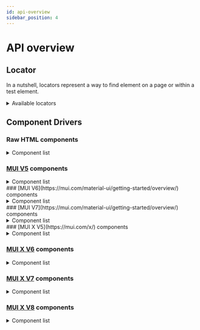 ```yaml
---
id: api-overview
sidebar_position: 4
---
```



# API overview

## Locator

In a nutshell, locators represent a way to find element on a page or within a test element.

<details>
  <summary>Available locators</summary>

| Locator                                                                  | Description                                                                                                            |
| ------------------------------------------------------------------------ | ---------------------------------------------------------------------------------------------------------------------- |
| [byAttribute(name, value)](./api-docs/core/locators/by-attribute.mdx)    | Locate element by attribute                                                                                            |
| [byChecked(checked)](./api-docs/core/locators/by-checked.mdx)            | Locate checkbox which is checked, usually it can be chained with checkbox locator                                      |
| [byCssClass(className)](./api-docs/core/locators/by-css-class.mdx)       | Locate by CSS class name. Locate by CSS class is not recommended because it is not reliable and can be changed easily. |
| [byCssSelector(selector)](./api-docs/core/locators/by-css-selector.mdx)  | Locate by CSS selector.                                                                                                |
| [byDataTestId(dataTestId)](./api-docs/core/locators/by-data-test-id.mdx) | Locate by data-testid attribute.                                                                                       |
| [byInputType(type)](./api-docs/core/locators/by-input-type.mdx)          | Locate by input element by its type, such as text, radio, checkbox etc.                                                |
| [byLinkedElement()](./api-docs/core/locators/by-linked-element.mdx)      | (Experimental) Locate an element by matching attributes from another element                                           |
| [byName(name)](./api-docs/core/locators/by-name.mdx)                     | Locate by the value of name attribute.                                                                                 |
| [byRole(role)](./api-docs/core/locators/by-role.mdx)                     | Locate by the value of role attribute.                                                                                 |
| [byTagName(tagName)](./api-docs/core/locators/by-tag-name.mdx)           | Locate by HTML tag name (not recommended).                                                                             |
| [byValue(value)](./api-docs/core/locators/by-value.mdx)                  | Locate by the value of value attribute                                                                                 |

</details>

## Component Drivers

### Raw HTML components

<details>
  <summary>Component list</summary>

Package: [@atomic-testing/component-driver-html](https://github.com/atomic-testing/atomic-testing/tree/main/packages/component-driver-html/src/components)

| Driver                     | Description                                                               |
| -------------------------- | ------------------------------------------------------------------------- |
| HTMLAnchorDriver           | Driver for `<a>` elements                                                 |
| HTMLButtonDriver           | Driver for `<button>` or any clickable elements                           |
| HTMLCheckboxDriver         | Driver for `<input type="checkbox">` elements                             |
| HTMLCheckboxGroupDriver    | Driver for a group of HTML checkboxes, ideal for multiselection           |
| HTMLElementDriver          | Driver for any HTML element                                               |
| HTMLHiddenInputDriver      | Driver for `<input type="hidden">` elements                               |
| HTMLOptionDriver           | Driver for `<option>` elements                                            |
| HTMLRadioButtonGroupDriver | Driver for a group of HTML radio buttons                                  |
| HTMLSelectDriver           | Driver for `<select>` element, support both single and multiple selection |
| HTMLTextInputDriver        | Driver for `<input type="text">` elements                                 |
| HTMLTextAreaDriver         | Driver for `<textarea>` elements                                          |

</details>

### [MUI V5](https://mui.com/material-ui/getting-started/overview/) components

<details>
  <summary>Component list</summary>

Package: [@atomic-testing/component-driver-mui-v5](https://github.com/atomic-testing/atomic-testing/tree/main/packages/component-driver-mui-v5/src/components)

<Tabs>
<TabItem value="npm" label="npm">

```bash
npm install @atomic-testing/component-driver-mui-v5
```

</TabItem>
<TabItem value="yarn" label="yarn">

```bash
yarn add @atomic-testing/component-driver-mui-v5
```

</TabItem>
<TabItem value="pnpm" label="pnpm">

```bash
pnpm add @atomic-testing/component-driver-mui-v5
```

</TabItem>
</Tabs>

| Driver                           | Description                                           |
| -------------------------------- | ----------------------------------------------------- |
| AccordionDriver                  | Driver for Accordion component                        |
| AlertDriver                      | Driver for Alert component                            |
| AutoCompleteDriver               | Driver for Autocomplete component                     |
| BadgeDriver                      | Driver for Badge component                            |
| ButtonDriver                     | Driver for Button or any clickable component          |
| CheckboxDriver                   | Driver for Checkbox component                         |
| ChipDriver                       | Driver for Chip component                             |
| DialogDriver                     | Driver for Dialog component                           |
| FabDriver                        | Driver for Floating Action Button component           |
| InputDriver                      | Driver for Input component and its variants           |
| ListDriver                       | Driver for List component                             |
| ListItemDriver                   | Driver for ListItem component                         |
| MenuDriver                       | Driver for Menu component                             |
| MenuItemDriver                   | Driver for MenuItem component                         |
| ProgressDriver                   | Driver for Progress component                         |
| RatingDriver                     | Driver for Rating component                           |
| SelectDriver                     | Driver for Select component                           |
| SliderDriver                     | Driver for Slider component                           |
| SnackbarDriver                   | Driver for Snackbar component                         |
| SwitchDriver                     | Driver for Switch component                           |
| TextFieldDriver                  | Driver for TextField component                        |
| ToggleButtonDriver               | Driver for ToggleButton component                     |
| ToggleButtonGroupDriver          | Driver for ToggleButtonGroup component                |
| ExclusiveToggleButtonGroupDriver | Driver for ToggleButtonGroup with exclusive selection |

</details>
### [MUI V6](https://mui.com/material-ui/getting-started/overview/) components

<details>
  <summary>Component list</summary>

Package: [@atomic-testing/component-driver-mui-v6](https://github.com/atomic-testing/atomic-testing/tree/main/packages/component-driver-mui-v6/src/components)

Test examples can be found in [the example folder under component-driver-mui-v6-test package](https://github.com/atomic-testing/atomic-testing/tree/main/package-tests/component-driver-mui-v6-test/src/examples)

| Driver                           | Description                                                                                      |
| -------------------------------- | ------------------------------------------------------------------------------------------------ |
| AccordionDriver                  | Driver for Accordion component                                                                   |
| AlertDriver                      | Driver for Alert component                                                                       |
| AutoCompleteDriver               | Driver for Autocomplete component (single selection only, multiple selection planned)            |
| BadgeDriver                      | Driver for Badge component                                                                       |
| ButtonDriver                     | Driver for Button or any clickable component                                                     |
| CheckboxDriver                   | Driver for Checkbox component                                                                    |
| ChipDriver                       | Driver for Chip component                                                                        |
| DialogDriver                     | Driver for Dialog component                                                                      |
| FabDriver                        | Driver for Floating Action Button component                                                      |
| InputDriver                      | Driver for Input component and its variants                                                      |
| ListDriver                       | Driver for List component                                                                        |
| ListItemDriver                   | Driver for ListItem component                                                                    |
| MenuDriver                       | Driver for Menu component                                                                        |
| MenuItemDriver                   | Driver for MenuItem component                                                                    |
| ProgressDriver                   | Driver for Progress component                                                                    |
| RatingDriver                     | Driver for Rating component                                                                      |
| SelectDriver                     | Driver for Select component                                                                      |
| SliderDriver                     | Driver for Slider component                                                                      |
| SnackbarDriver                   | Driver for Snackbar component                                                                    |
| SwitchDriver                     | Driver for Switch component                                                                      |
| TextFieldDriver                  | Driver for TextField component, supports single-line, multiline and selection TextField variants |
| ToggleButtonDriver               | Driver for ToggleButton component                                                                |
| ToggleButtonGroupDriver          | Driver for ToggleButtonGroup component                                                           |
| ExclusiveToggleButtonGroupDriver | Driver for ToggleButtonGroup with exclusive selection                                            |
| DataGridProDriver                | Driver for DataGrid/DataGridPro component                                                        |
| DataGridHeaderRowDriver          | Driver for header rows in DataGrid                                                               |
| DataGridDataRowDriver            | Driver for data rows in DataGrid                                                                 |

</details>
### [MUI V7](https://mui.com/material-ui/getting-started/overview/) components

<details>
  <summary>Component list</summary>

Package: [@atomic-testing/component-driver-mui-v7](https://github.com/atomic-testing/atomic-testing/tree/main/packages/component-driver-mui-v7/src/components)

<Tabs>
<TabItem value="npm" label="npm">

```bash
npm install @atomic-testing/component-driver-mui-v7
```

</TabItem>
<TabItem value="yarn" label="yarn">

```bash
yarn add @atomic-testing/component-driver-mui-v7
```

</TabItem>
<TabItem value="pnpm" label="pnpm">

```bash
pnpm add @atomic-testing/component-driver-mui-v7
```

</TabItem>
</Tabs>

| Driver                           | Description                                           |
| -------------------------------- | ----------------------------------------------------- |
| AccordionDriver                  | Driver for Accordion component                        |
| AlertDriver                      | Driver for Alert component                            |
| AutoCompleteDriver               | Driver for Autocomplete component                     |
| BadgeDriver                      | Driver for Badge component                            |
| ButtonDriver                     | Driver for Button or any clickable component          |
| CheckboxDriver                   | Driver for Checkbox component                         |
| ChipDriver                       | Driver for Chip component                             |
| DialogDriver                     | Driver for Dialog component                           |
| FabDriver                        | Driver for Floating Action Button component           |
| InputDriver                      | Driver for Input component and its variants           |
| ListDriver                       | Driver for List component                             |
| ListItemDriver                   | Driver for ListItem component                         |
| MenuDriver                       | Driver for Menu component                             |
| MenuItemDriver                   | Driver for MenuItem component                         |
| ProgressDriver                   | Driver for Progress component                         |
| RatingDriver                     | Driver for Rating component                           |
| SelectDriver                     | Driver for Select component                           |
| SliderDriver                     | Driver for Slider component                           |
| SnackbarDriver                   | Driver for Snackbar component                         |
| SwitchDriver                     | Driver for Switch component                           |
| TextFieldDriver                  | Driver for TextField component                        |
| ToggleButtonDriver               | Driver for ToggleButton component                     |
| ToggleButtonGroupDriver          | Driver for ToggleButtonGroup component                |
| ExclusiveToggleButtonGroupDriver | Driver for ToggleButtonGroup with exclusive selection |

</details>
### [MUI X V5](https://mui.com/x/) components

<details>
  <summary>Component list</summary>

Package: [@atomic-testing/component-driver-mui-x-v5](https://github.com/atomic-testing/atomic-testing/tree/main/packages/component-driver-mui-x-v5/src)

<Tabs>
<TabItem value="npm" label="npm">

```bash
npm install @atomic-testing/component-driver-mui-x-v5
```

</TabItem>
<TabItem value="yarn" label="yarn">

```bash
yarn add @atomic-testing/component-driver-mui-x-v5
```

</TabItem>
<TabItem value="pnpm" label="pnpm">

```bash
pnpm add @atomic-testing/component-driver-mui-x-v5
```

</TabItem>
</Tabs>

| Driver                       | Description                                    |
| ---------------------------- | ---------------------------------------------- |
| DataGridProDriver            | Driver for DataGrid/DataGridPro component      |
| DataGridHeaderRowDriver      | Driver for header rows in DataGrid             |
| DataGridDataRowDriver        | Driver for data rows in DataGrid               |
| DateRangePickerDriver        | Driver for DateRangePicker component           |
| DateTimePickerDriver         | Driver for DateTimePicker component            |
| DesktopDatePickerDriver      | Driver for DesktopDatePicker component         |
| MobileDatePickerDialogDriver | Driver for MobileDatePicker's dialog component |
| MobileDatePickerDriver       | Driver for MobileDatePicker component          |
| TimePickerDriver             | Driver for TimePicker component                |

</details>

### [MUI X V6](https://mui.com/x/) components

<details>
  <summary>Component list</summary>

Package: [@atomic-testing/component-driver-mui-x-v6](https://github.com/atomic-testing/atomic-testing/tree/main/packages/component-driver-mui-x-v6/src)

<Tabs>
<TabItem value="npm" label="npm">

```bash
npm install @atomic-testing/component-driver-mui-x-v6
```

</TabItem>
<TabItem value="yarn" label="yarn">

```bash
yarn add @atomic-testing/component-driver-mui-x-v6
```

</TabItem>
<TabItem value="pnpm" label="pnpm">

```bash
pnpm add @atomic-testing/component-driver-mui-x-v6
```

</TabItem>
</Tabs>

| Driver                  | Description                               |
| ----------------------- | ----------------------------------------- |
| DataGridProDriver       | Driver for DataGrid/DataGridPro component |
| DataGridHeaderRowDriver | Driver for header rows in DataGrid        |
| DataGridDataRowDriver   | Driver for data rows in DataGrid          |

</details>

### [MUI X V7](https://mui.com/x/) components

<details>
  <summary>Component list</summary>

Package: [@atomic-testing/component-driver-mui-x-v7](https://github.com/atomic-testing/atomic-testing/tree/main/packages/component-driver-mui-x-v7/src)

<Tabs>
<TabItem value="npm" label="npm">

```bash
npm install @atomic-testing/component-driver-mui-x-v7
```

</TabItem>
<TabItem value="yarn" label="yarn">

```bash
yarn add @atomic-testing/component-driver-mui-x-v7
```

</TabItem>
<TabItem value="pnpm" label="pnpm">

```bash
pnpm add @atomic-testing/component-driver-mui-x-v7
```

</TabItem>
</Tabs>

| Driver                  | Description                               |
| ----------------------- | ----------------------------------------- |
| DataGridProDriver       | Driver for DataGrid/DataGridPro component |
| DataGridHeaderRowDriver | Driver for header rows in DataGrid        |
| DataGridDataRowDriver   | Driver for data rows in DataGrid          |

</details>

### [MUI X V8](https://mui.com/x/) components

<details>
  <summary>Component list</summary>

Package: [@atomic-testing/component-driver-mui-x-v8](https://github.com/atomic-testing/atomic-testing/tree/main/packages/component-driver-mui-x-v8/src)

<Tabs>
<TabItem value="npm" label="npm">

```bash
npm install @atomic-testing/component-driver-mui-x-v8
```

</TabItem>
<TabItem value="yarn" label="yarn">

```bash
yarn add @atomic-testing/component-driver-mui-x-v8
```

</TabItem>
<TabItem value="pnpm" label="pnpm">

```bash
pnpm add @atomic-testing/component-driver-mui-x-v8
```

</TabItem>
</Tabs>

| Driver                  | Description                               |
| ----------------------- | ----------------------------------------- |
| DataGridProDriver       | Driver for DataGrid/DataGridPro component |
| DataGridHeaderRowDriver | Driver for header rows in DataGrid        |
| DataGridDataRowDriver   | Driver for data rows in DataGrid          |

</details>
